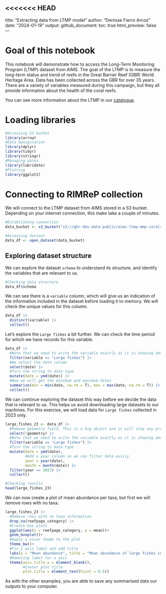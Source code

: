 <<<<<<< HEAD
---
title: "Extracting data from LTMP model"
author: "Denisse Fierro Arcos"
date: "2024-01-19"
output: 
  github_document:
    toc: true
    html_preview: false
---

# Goal of this notebook

This notebook will demonstrate how to access the Long-Term Monitoring Program (LTMP) dataset from AIMS. The goal of the LTMP is to measure the long-term status and trend of reefs in the Great Barrier Reef (GBR) World Heritage Area. Data has been collected across the GBR for over 35 years. There are a variety of variables measured during this campaign, but they all provide information about the health of the coral reefs.  
  
You can see more information about the LTMP in our [catalogue](https://stac.reefdata.io/browser/collections/aims-ltmp-mmp-coralreef/items/aims-ltmp-mmp-coralreef-model).  

  
# Loading libraries

```{r libraries, results = "hide", message = F, warning = F}
#Accessing S3 bucket
library(arrow)
#Data manipulation
library(dplyr)
library(tidyr)
library(stringr)
#Managing dates
library(lubridate)
#Plotting
library(ggplot2)
```

# Connecting to RIMReP collection
We will connect to the LTMP dataset from AIMS stored in a S3 bucket. Depending on your internet connection, this make take a couple of minutes.  
  
```{r connect}
#Establishing connection
data_bucket <- s3_bucket("s3://gbr-dms-data-public/aims-ltmp-mmp-coralreef-model/data.parquet")

#Accessing dataset
data_df <- open_dataset(data_bucket)
```
  
## Exploring dataset structure
We can explore the dataset `schema` to understand its structure, and identify the variables that are relevant to us.

```{r explore}
#Checking data structure
data_df$schema
```
    
We can see there is a `variable` column, which will give us an indication of the information included in the dataset before loading it to memory. We will check the unique values for this column.  
  

```{r}
data_df |> 
  distinct(variable) |> 
  collect()
```
  
Let's explore the `Large fishes` a bit further. We can check the time period for which we have records for this variable.  
  
```{r}
data_df |> 
  #Note that we need to write the variable exactly as it is showing above
  filter(variable == "Large fishes") |> 
  #We select the date column
  select(date) |> 
  #Turn the string to date type
  mutate(date = ymd(date)) |> 
  #Now we will get the minimum and maximum dates
  summarise(min = min(date, na.rm = T), max = max(date, na.rm = T)) |>
  collect()
```
  
We can continue exploring the dataset this way before we decide the data that is relevant to us. This helps us avoid downloading large datasets to our machines. For this exercise, we will load data for `Large fishes` collected in 2023 only.  
  
```{r}
large_fishes_23 <- data_df |> 
  #Remove geometry field. This is a big object and it will slow any process
  select(!geometry) |> 
  #Note that we need to write the variable exactly as it is showing above
  filter(variable == "Large fishes") |> 
  #Turn the string to date type
  mutate(date = ymd(date), 
         #Add a year column so we can filter data easily
         year = year(date),
         month = month(date)) |> 
  filter(year == 2023) |> 
  collect()

#Checking results
head(large_fishes_23)
```
  
We can now create a plot of mean abundance per taxa, but first we will remove rows with no taxa.  
  
```{r}
large_fishes_23 |> 
  #Remove rows with no taxa information
  drop_na(reefpage_category) |> 
  #Create box plots
  ggplot(aes(x = reefpage_category, y = mean))+
  geom_boxplot()+
  #Apply a nicer theme to the plot
  theme_bw()+
  #Fix y axis label and add title
  labs(y = "Mean abundance", title = "Mean abundance of large fishes in Northern GBR")+
  #Removing label for x axis
  theme(axis.title.x = element_blank(),
        #Center plot title
        plot.title = element_text(hjust = 0.5))
```
  
As with the other examples, you are able to save any summarised data our outputs to your computer.  
  